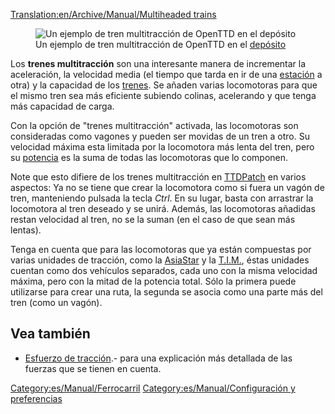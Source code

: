 [[Translation:en/Archive/Manual/Multiheaded trains]]

[[File:en/Archive/Manual/Multihead example.png|right|frame|Un ejemplo de tren multitracción de OpenTTD en el [[es/Manual/Depósitos|depósito]]]]

Los '''trenes multitracción''' son una interesante manera de incrementar la aceleración, la velocidad media (el tiempo que tarda en ir de una [[es/Manual/Estaciones de tren|estación]] a otra) y la capacidad de los [[es/Manual/Trenes|trenes]]. Se añaden varias locomotoras para que el mismo tren sea más eficiente subiendo colinas, acelerando y que tenga más capacidad de carga.

Con la opción de "trenes multitracción" activada, las locomotoras son consideradas como vagones y pueden ser movidas de un tren a otro. Su velocidad máxima esta limitada por la locomotora más lenta del tren, pero su [[es/Potencia|potencia]] es la suma de todas las locomotoras que lo componen.

Note que esto difiere de los trenes multitracción en [[es/Archive/OpenTTD/TTDPatch|TTDPatch]] en varios aspectos: Ya no se tiene que crear la locomotora como si fuera un vagón de tren, manteniendo pulsada la tecla ''Ctrl''. En su lugar, basta con arrastrar la locomotora al tren deseado y se unirá. Además, las locomotoras añadidas restan velocidad al tren, no se la suman (en el caso de que sean más lentas).

Tenga en cuenta que para las locomotoras que ya están compuestas por varias unidades de tracción, como la [[es/Manual/Base Set/Trains/AsiaStar|AsiaStar]] y la [[es/Manual/Base Set/Trains/T.I.M.|T.I.M.]], éstas unidades cuentan como dos vehículos separados, cada uno con la misma velocidad máxima, pero con la mitad de la potencia total. Sólo la primera puede utilizarse para crear una ruta, la segunda se asocia como una parte más del tren (como un vagón).

== Vea también ==
*[[es/Esfuerzo de tracción|Esfuerzo de tracción]].- para una explicación más detallada de las fuerzas que se tienen en cuenta.

[[Category:es/Manual/Ferrocarril]]
[[Category:es/Manual/Configuración y preferencias]]